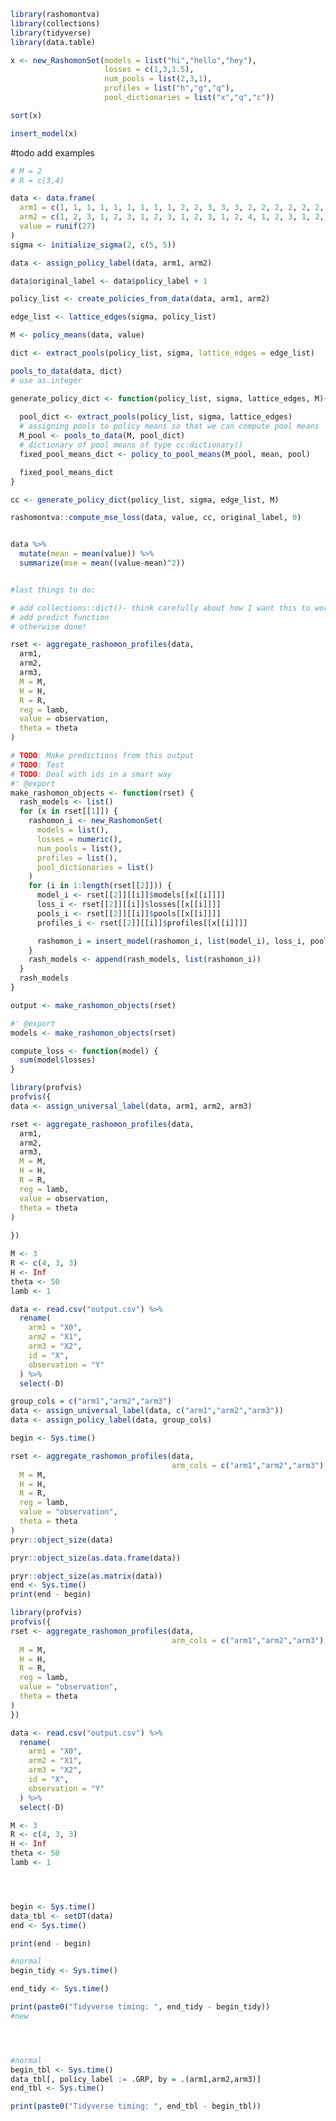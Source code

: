 ```r
library(rashomontva)
library(collections)
library(tidyverse)
library(data.table)
```

```r
x <- new_RashomonSet(models = list("hi","hello","hey"),
                     losses = c(1,3,1.5),
                     num_pools = list(2,3,1),
                     profiles = list("h","g","q"),
                     pool_dictionaries = list("x","q","c"))

sort(x)

insert_model(x)

```
#todo add examples

```r
# M = 2
# R = c(3,4)

data <- data.frame(
  arm1 = c(1, 1, 1, 1, 1, 1, 1, 1, 1, 2, 2, 3, 3, 3, 2, 2, 2, 2, 2, 2, 3, 3, 3, 3, 3, 3, 3),
  arm2 = c(1, 2, 3, 1, 2, 3, 1, 2, 3, 1, 2, 3, 1, 2, 4, 1, 2, 3, 1, 2, 3, 4, 2, 4, 1, 2, 4),
  value = runif(27)
)
sigma <- initialize_sigma(2, c(5, 5))

data <- assign_policy_label(data, arm1, arm2)

data$original_label <- data$policy_label + 1

policy_list <- create_policies_from_data(data, arm1, arm2)

edge_list <- lattice_edges(sigma, policy_list)

M <- policy_means(data, value)

dict <- extract_pools(policy_list, sigma, lattice_edges = edge_list)

pools_to_data(data, dict)
# use as.integer

generate_policy_dict <- function(policy_list, sigma, lattice_edges, M){
  
  pool_dict <- extract_pools(policy_list, sigma, lattice_edges)
  # assigning pools to policy means so that we can compute pool means
  M_pool <- pools_to_data(M, pool_dict)
  # dictionary of pool means of type cc:dictionary()
  fixed_pool_means_dict <- policy_to_pool_means(M_pool, mean, pool)

  fixed_pool_means_dict
}

cc <- generate_policy_dict(policy_list, sigma, edge_list, M)

rashomontva::compute_mse_loss(data, value, cc, original_label, 0)


data %>% 
  mutate(mean = mean(value)) %>% 
  summarize(mse = mean((value-mean)^2))


#last things to do: 

# add collections::dict()- think carefully about how I want this to work
# add predict function
# otherwise done!
```

```r


rset <- aggregate_rashomon_profiles(data,
  arm1,
  arm2,
  arm3,
  M = M,
  H = H,
  R = R,
  reg = lamb,
  value = observation,
  theta = theta
)

# TODO: Make predictions from this output
# TODO: Test
# TODO: Deal with ids in a smart way
#' @export
make_rashomon_objects <- function(rset) {
  rash_models <- list()
  for (x in rset[[1]]) {
    rashomon_i <- new_RashomonSet(
      models = list(),
      losses = numeric(),
      num_pools = list(),
      profiles = list(),
      pool_dictionaries = list()
    )
    for (i in 1:length(rset[[2]])) {
      model_i <- rset[[2]][[i]]$models[[x[[i]]]]
      loss_i <- rset[[2]][[i]]$losses[[x[[i]]]]
      pools_i <- rset[[2]][[i]]$pools[[x[[i]]]]
      profiles_i <- rset[[2]][[i]]$profiles[[x[[i]]]]

      rashomon_i = insert_model(rashomon_i, list(model_i), loss_i, pools_i, list(profiles_i), NA)
    }
    rash_models <- append(rash_models, list(rashomon_i))
  }
  rash_models
}

output <- make_rashomon_objects(rset)

#' @export
models <- make_rashomon_objects(rset)

compute_loss <- function(model) {
  sum(model$losses)
}
```

```r

library(profvis)
profvis({
data <- assign_universal_label(data, arm1, arm2, arm3)

rset <- aggregate_rashomon_profiles(data,
  arm1,
  arm2,
  arm3,
  M = M,
  H = H,
  R = R,
  reg = lamb,
  value = observation,
  theta = theta
)
  
})
```

```r

M <- 3
R <- c(4, 3, 3)
H <- Inf
theta <- 50
lamb <- 1

data <- read.csv("output.csv") %>%
  rename(
    arm1 = "X0",
    arm2 = "X1",
    arm3 = "X2",
    id = "X",
    observation = "Y"
  ) %>%
  select(-D)

group_cols = c("arm1","arm2","arm3")
data <- assign_universal_label(data, c("arm1","arm2","arm3"))
data <- assign_policy_label(data, group_cols)

begin <- Sys.time()

rset <- aggregate_rashomon_profiles(data, 
                                    arm_cols = c("arm1","arm2","arm3"),
  M = M,
  H = H,
  R = R,
  reg = lamb,
  value = "observation",
  theta = theta
)
pryr::object_size(data)

pryr::object_size(as.data.frame(data))

pryr::object_size(as.matrix(data))
end <- Sys.time()
print(end - begin)

```

```r
library(profvis)
profvis({
rset <- aggregate_rashomon_profiles(data, 
                                    arm_cols = c("arm1","arm2","arm3"),
  M = M,
  H = H,
  R = R,
  reg = lamb,
  value = "observation",
  theta = theta
)
})
```

```r
data <- read.csv("output.csv") %>%
  rename(
    arm1 = "X0",
    arm2 = "X1",
    arm3 = "X2",
    id = "X",
    observation = "Y"
  ) %>%
  select(-D)

M <- 3
R <- c(4, 3, 3)
H <- Inf
theta <- 50
lamb <- 1




begin <- Sys.time()
data_tbl <- setDT(data)
end <- Sys.time()

print(end - begin)

#normal
begin_tidy <- Sys.time()

end_tidy <- Sys.time()

print(paste0("Tidyverse timing: ", end_tidy - begin_tidy))
#new




#normal
begin_tbl <- Sys.time()
data_tbl[, policy_label := .GRP, by = .(arm1,arm2,arm3)]
end_tbl <- Sys.time()

print(paste0("Tidyverse timing: ", end_tbl - begin_tbl))
```
